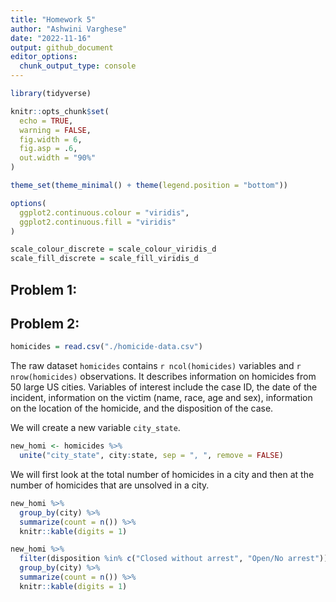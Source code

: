 ```yaml
---
title: "Homework 5"
author: "Ashwini Varghese"
date: "2022-11-16"
output: github_document
editor_options: 
  chunk_output_type: console
---
```


```r
library(tidyverse)

knitr::opts_chunk$set(
  echo = TRUE,
  warning = FALSE,
  fig.width = 6,
  fig.asp = .6,
  out.width = "90%"
)

theme_set(theme_minimal() + theme(legend.position = "bottom"))

options(
  ggplot2.continuous.colour = "viridis",
  ggplot2.continuous.fill = "viridis"
)

scale_colour_discrete = scale_colour_viridis_d
scale_fill_discrete = scale_fill_viridis_d
```

## Problem 1:



## Problem 2:

```r
homicides = read.csv("./homicide-data.csv")

```

The raw dataset `homicides` contains `r ncol(homicides)` variables and `r nrow(homicides)` observations. It describes information on homicides from 50 large US cities. Variables of interest include the case ID, the date of the incident, information on the victim (name, race, age and sex), information on the location of the homicide, and the disposition of the case. 

We will create a new variable `city_state`.

```r
new_homi <- homicides %>%
  unite("city_state", city:state, sep = ", ", remove = FALSE)
```

We will first look at the total number of homicides in a city and then at the number of homicides that are unsolved in a city.

```r
new_homi %>% 
  group_by(city) %>%
  summarize(count = n()) %>%
  knitr::kable(digits = 1)

new_homi %>% 
  filter(disposition %in% c("Closed without arrest", "Open/No arrest")) %>%
  group_by(city) %>%
  summarize(count = n()) %>%
  knitr::kable(digits = 1)
```








